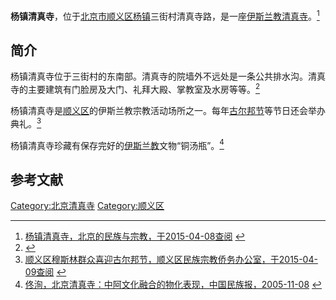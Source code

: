 '''杨镇清真寺'''，位于[[北京市|北京市]][[顺义区|顺义区]][[杨镇地区|杨镇]]三街村清真寺路，是一座[[伊斯兰教|伊斯兰教]][[清真寺|清真寺]]。<ref>[http://www.bjethnic.gov.cn/zjhd/zjhdDetail.asp?pos=82&id=5826 杨镇清真寺，北京的民族与宗教，于2015-04-08查阅] {{webarchive|url=https://web.archive.org/web/20120409150306/http://www.bjethnic.gov.cn/zjhd/zjhdDetail.asp?pos=82&id=5826 |date=2012-04-09 }}</ref>

==简介==
杨镇清真寺位于三街村的东南部。清真寺的院墙外不远处是一条公共排水沟。清真寺的主要建筑有门脸房及大门、礼拜大殿、掌教室及水房等等。<ref>{{Cite web |url=http://news.gmw.cn/2013-12/17/content_9838374.htm |title=北京顺义区杨镇：乡村的违建谁来管？，光明网，2013-12-17 |access-date=2015-04-09 |archive-date=2016-03-05 |archive-url=https://web.archive.org/web/20160305041356/http://news.gmw.cn/2013-12/17/content_9838374.htm |dead-url=no }}</ref>

杨镇清真寺是[[顺义区|顺义区]]的伊斯兰教宗教活动场所之一。每年[[古尔邦节|古尔邦节]]等节日还会举办典礼。<ref>[http://www.minzqb.bjshy.gov.cn/nr.aspx?id=323 顺义区穆斯林群众喜迎古尔邦节，顺义区民族宗教侨务办公室，于2015-04-09查阅] {{webarchive|url=https://web.archive.org/web/20160304112449/http://www.minzqb.bjshy.gov.cn/nr.aspx?id=323 |date=2016-03-04 }}</ref>

杨镇清真寺珍藏有保存完好的[[伊斯兰教|伊斯兰教]]文物“铜汤瓶”。<ref>[http://www.mzb.com.cn/zgmzb/html/2005-11/08/content_26332.htm 佟洵，北京清真寺：中阿文化融合的物化表现，中国民族报，2005-11-08] {{webarchive|url=https://web.archive.org/web/20150417093046/http://www.mzb.com.cn/zgmzb/html/2005-11/08/content_26332.htm |date=2015-04-17 }}</ref>

==参考文献==
{{reflist}}

{{宗教小作品}}
[[Category:北京清真寺|Category:北京清真寺]]
[[Category:顺义区|Category:顺义区]]